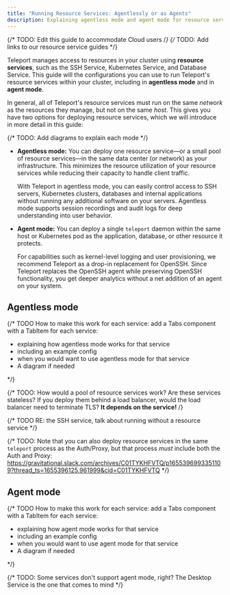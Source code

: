 ```yaml
---
title: "Running Resource Services: Agentlessly or as Agents"
description: Explaining agentless mode and agent mode for resource services.
---
```


{/* TODO: Edit this guide to accommodate Cloud users /*}
{/* TODO: Add links to our resource service guides */}

Teleport manages access to resources in your cluster using **resource
services**, such as the SSH Service, Kubernetes Service, and Database Service.
This guide will the configurations you can use to run Teleport's resource
services within your cluster, including in **agentless mode** and in **agent
mode**.

In general, all of Teleport's resource services must run on the same _network_
as the resources they manage, but not on the same _host_. This gives you have
two options for deploying resource services, which we will introduce in more
detail in this guide:

{/* TODO: Add diagrams to explain each mode */}

- **Agentless mode:** You can deploy one resource service—or a small pool of
  resource services—in the same data center (or network) as your infrastructure.
  This minimizes the resource utilization of your resource services while
  reducing their capacity to handle client traffic.

  With Teleport in agentless mode, you can easily control access to SSH servers,
  Kubernetes clusters, databases and internal applications without running any
  additional software on your servers. Agentless mode supports session
  recordings and audit logs for deep understanding into user behavior.

- **Agent mode:** You can deploy a single `teleport` daemon within the same host
  or Kubernetes pod as the application, database, or other resource it protects.

  For capabilities such as kernel-level logging and user provisioning, we
  recommend Teleport as a drop-in replacement for OpenSSH. Since Teleport
  replaces the OpenSSH agent while preserving OpenSSH functionality, you get
  deeper analytics without a net addition of an agent on your system.

## Agentless mode


{/* TODO How to make this work for each service: add a Tabs component with a
TabItem for each service:

- explaining how agentless mode works for that service
- including an example config 
- when you would want to use agentless mode for that service
- A diagram if needed

*/} 

{/* TODO: How would a pool of resource services work? Are these services
stateless? If you deploy them behind a load balancer, would the load balancer
need to terminate TLS? **It depends on the service!** /}

{/* TODO RE: the SSH service, talk about running
without a resource service */}

{/* TODO: Note that you can also deploy resource services in the same `teleport` process as the Auth/Proxy, but that process _must_ include both the Auth and Proxy: https://gravitational.slack.com/archives/C01TYKHFVTQ/p1655396993351109?thread_ts=1655396125.961999&cid=C01TYKHFVTQ */}

## Agent mode

{/* TODO How to make this work for each service: add a Tabs component with a
TabItem for each service:

- explaining how agent mode works for that service
- including an example config 
- when you would want to use agent mode for that service
- A diagram if needed

*/}  

{/* TODO: Some services don't support agent mode, right? The Desktop Service is
the one that comes to mind */}